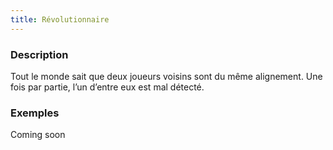 ```yaml
---
title: Révolutionnaire
---
```



<Fabled REVOLUTIONNAIRE header />

### Description

Tout le monde sait que deux joueurs voisins sont du même alignement. Une fois par partie, l’un d’entre eux est mal détecté.

### Exemples

Coming soon